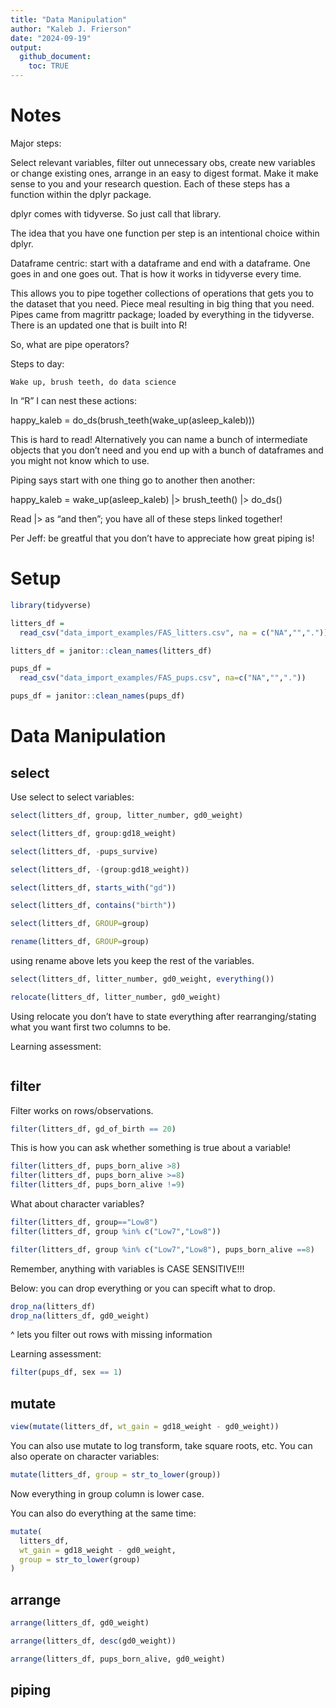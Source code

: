 ```yaml
---
title: "Data Manipulation"
author: "Kaleb J. Frierson"
date: "2024-09-19"
output: 
  github_document:
    toc: TRUE
---
```


# Notes

Major steps: 

Select relevant variables, filter out unnecessary obs, create new variables or change existing ones, arrange in an easy to digest format. Make it make sense to you and your research question. Each of these steps has a function within the dplyr package. 

dplyr comes with tidyverse. So just call that library. 

  The idea that you have one function per step is an intentional choice       within dplyr. 
  
  Dataframe centric: start with a dataframe and end with a dataframe. One     goes in and one goes out. That is how it works in tidyverse every time. 
  
  This allows you to pipe together collections of operations that gets you    to the dataset that you need. Piece meal resulting in big thing that you    need. Pipes came from magrittr package; loaded by everything in the         tidyverse. There is an updated one that is built into R!

So, what are pipe operators? 

  Steps to day: 
    
    Wake up, brush teeth, do data science
    
In "R" I can nest these actions: 

happy_kaleb = do_ds(brush_teeth(wake_up(asleep_kaleb)))

This is hard to read! Alternatively you can name a bunch of intermediate objects that you don't need and you end up with a bunch of dataframes and you might not know which to use. 

Piping says start with one thing go to another then another: 

happy_kaleb = 
wake_up(asleep_kaleb) |>
brush_teeth() |>
do_ds()

Read |> as "and then"; you have all of these steps linked together!

Per Jeff: be greatful that you don't have to appreciate how great piping is!

# Setup

```r
library(tidyverse)
```

```r
litters_df = 
  read_csv("data_import_examples/FAS_litters.csv", na = c("NA","","."))

litters_df = janitor::clean_names(litters_df) 
```

```r
pups_df = 
  read_csv("data_import_examples/FAS_pups.csv", na=c("NA","","."))

pups_df = janitor::clean_names(pups_df)
```

# Data Manipulation

## select

Use select to select variables: 

```r
select(litters_df, group, litter_number, gd0_weight)
```

```r
select(litters_df, group:gd18_weight)
```

```r
select(litters_df, -pups_survive)
```

```r
select(litters_df, -(group:gd18_weight)) 
```


```r
select(litters_df, starts_with("gd")) 

select(litters_df, contains("birth"))
```

```r
select(litters_df, GROUP=group)

rename(litters_df, GROUP=group)
```
 using rename above lets you keep the rest of the variables. 
 
```r
select(litters_df, litter_number, gd0_weight, everything())

relocate(litters_df, litter_number, gd0_weight)
```

Using relocate you don't have to state everything after rearranging/stating what you want first two columns to be. 

Learning assessment: 

```r

```

## filter

Filter works on rows/observations. 

```r
filter(litters_df, gd_of_birth == 20) 
```

This is how you can ask whether something is true about a variable! 

```r
filter(litters_df, pups_born_alive >8) 
filter(litters_df, pups_born_alive >=8) 
filter(litters_df, pups_born_alive !=9) 
```

What about character variables? 

```r
filter(litters_df, group=="Low8")
filter(litters_df, group %in% c("Low7","Low8"))
```
```r
filter(litters_df, group %in% c("Low7","Low8"), pups_born_alive ==8)
```
Remember, anything with variables is CASE SENSITIVE!!!

Below: you can drop everything or you can specift what to drop. 

```r
drop_na(litters_df)
drop_na(litters_df, gd0_weight)
```
^ lets you filter out rows with missing information

Learning assessment: 

```r
filter(pups_df, sex == 1) 
```

## mutate

```r
view(mutate(litters_df, wt_gain = gd18_weight - gd0_weight))
```

You can also use mutate to log transform, take square roots, etc. You can also operate on character variables: 

```r
mutate(litters_df, group = str_to_lower(group)) 
```
Now everything in group column is lower case. 

You can also do everything at the same time: 
```r
mutate(
  litters_df,
  wt_gain = gd18_weight - gd0_weight, 
  group = str_to_lower(group)
) 
```

## arrange

```r

arrange(litters_df, gd0_weight)

arrange(litters_df, desc(gd0_weight))

arrange(litters_df, pups_born_alive, gd0_weight)

```


## piping 












